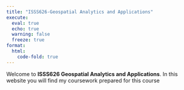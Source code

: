 ```yaml
---
title: "ISSS626-Geospatial Analytics and Applications"
execute: 
  eval: true
  echo: true
  warning: false
  freeze: true
format: 
  html:
    code-fold: true
---
```


Welcome to **ISSS626 Geospatial Analytics and Applications**. In this website you will find my coursework prepared for this course
